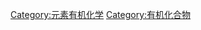 {{catmore|元素有机化学}}
{{Commonscat|Organo-main group compounds}}
[[Category:元素有机化学|Category:元素有机化学]]
[[Category:有机化合物|Category:有机化合物]]